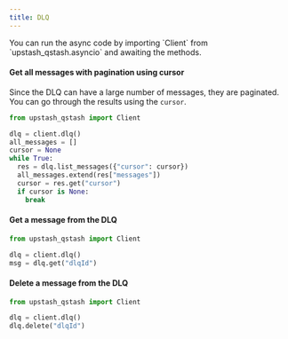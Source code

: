 ---
title: DLQ
---

<Info>
  You can run the async code by importing `Client` from `upstash_qstash.asyncio`
  and awaiting the methods.
</Info>

#### Get all messages with pagination using cursor

Since the DLQ can have a large number of messages, they are paginated.
You can go through the results using the `cursor`.

```python
from upstash_qstash import Client

dlq = client.dlq()
all_messages = []
cursor = None
while True:
  res = dlq.list_messages({"cursor": cursor})
  all_messages.extend(res["messages"])
  cursor = res.get("cursor")
  if cursor is None:
    break
```

#### Get a message from the DLQ

```python
from upstash_qstash import Client

dlq = client.dlq()
msg = dlq.get("dlqId")
```

#### Delete a message from the DLQ

```python
from upstash_qstash import Client

dlq = client.dlq()
dlq.delete("dlqId")
```

